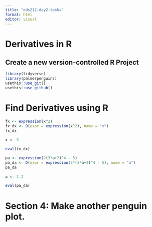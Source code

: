 ```yaml
---
title: "eds212-day2-tasks"
format: html
editor: visual
---
```


# Derivatives in R

## Create a new version-controlled R Project

```r
library(tidyverse)
library(palmerpenguins)
usethis::use_git()
usethis::use_github()
```

# Find Derivatives using R 

```r

fx <- expression(x^2)
fx_dx <- D(expr = expression(x^2), name = "x")
fx_dx
 
x <- 3 

eval(fx_dx)

pa <- expression(2(3*a+2)^4 - 5)
pa_da <- D(expr = expression(2*(3*a+2)^4 - 5), name = "a")
pa_da
 
a <- 1.2

eval(pa_da)

```

# Section 4: Make another penguin plot.

```r

```
